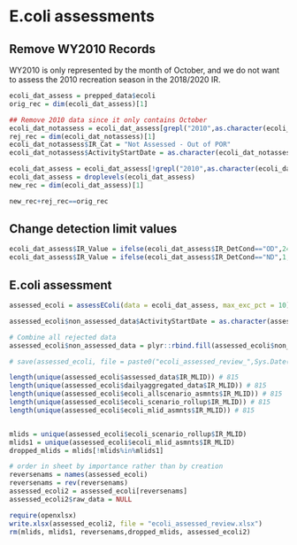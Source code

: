 # E.coli assessments {#ecoli-asmnts}

## Remove WY2010 Records
WY2010 is only represented by the month of October, and we do not want to assess the 2010 recreation season in the 2018/2020 IR.
```r
ecoli_dat_assess = prepped_data$ecoli
orig_rec = dim(ecoli_dat_assess)[1]

## Remove 2010 data since it only contains October
ecoli_dat_notassess = ecoli_dat_assess[grepl("2010",as.character(ecoli_dat_assess$ActivityStartDate)),] # ADD TO REJECTED DATA
rej_rec = dim(ecoli_dat_notassess)[1]
ecoli_dat_notassess$IR_Cat = "Not Assessed - Out of POR"
ecoli_dat_notassess$ActivityStartDate = as.character(ecoli_dat_notassess$ActivityStartDate)

ecoli_dat_assess = ecoli_dat_assess[!grepl("2010",as.character(ecoli_dat_assess$ActivityStartDate)),]
ecoli_dat_assess = droplevels(ecoli_dat_assess)
new_rec = dim(ecoli_dat_assess)[1]

new_rec+rej_rec==orig_rec

```

## Change detection limit values
```r
ecoli_dat_assess$IR_Value = ifelse(ecoli_dat_assess$IR_DetCond=="OD",2420,ecoli_dat_assess$IR_Value)
ecoli_dat_assess$IR_Value = ifelse(ecoli_dat_assess$IR_DetCond=="ND",1,ecoli_dat_assess$IR_Value)

```

## E.coli assessment 
```r
assessed_ecoli = assessEColi(data = ecoli_dat_assess, max_exc_pct = 10)

assessed_ecoli$non_assessed_data$ActivityStartDate = as.character(assessed_ecoli$non_assessed_data$ActivityStartDate)

# Combine all rejected data
assessed_ecoli$non_assessed_data = plyr::rbind.fill(assessed_ecoli$non_assessed_data, ecoli_dat_notassess)

# save(assessed_ecoli, file = paste0("ecoli_assessed_review_",Sys.Date(),".RData"))
```

```r
length(unique(assessed_ecoli$assessed_data$IR_MLID)) # 815
length(unique(assessed_ecoli$dailyaggregated_data$IR_MLID)) # 815
length(unique(assessed_ecoli$ecoli_allscenario_asmnts$IR_MLID)) # 815
length(unique(assessed_ecoli$ecoli_scenario_rollup$IR_MLID)) # 815
length(unique(assessed_ecoli$ecoli_mlid_asmnts$IR_MLID)) # 815


mlids = unique(assessed_ecoli$ecoli_scenario_rollup$IR_MLID)
mlids1 = unique(assessed_ecoli$ecoli_mlid_asmnts$IR_MLID)
dropped_mlids = mlids[!mlids%in%mlids1]

# order in sheet by importance rather than by creation
reversenams = names(assessed_ecoli)
reversenams = rev(reversenams)
assessed_ecoli2 = assessed_ecoli[reversenams]
assessed_ecoli2$raw_data = NULL

require(openxlsx)
write.xlsx(assessed_ecoli2, file = "ecoli_assessed_review.xlsx")
rm(mlids, mlids1, reversenams,dropped_mlids, assessed_ecoli2)
```

